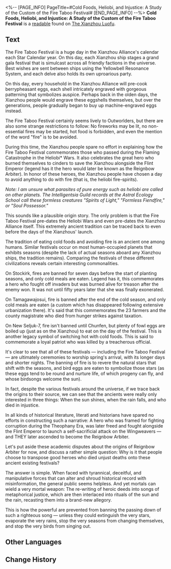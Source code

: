 <%-- [PAGE_INFO]
PageTitle=#Cold Foods, Heliobi, and Injustice: A Study of the Custom of the Fire Taboo Festival#
[END_PAGE_INFO] --%>
{{Readable Infobox
|id           = 226
|partIds      = 190458
|title        = 
|image        = Item Xianzhou Parchment.png
|world        = The Xianzhou Luofu
|parts        = 1
|author       = <!--to be added-->
|description  = A research report on the folkloric origins of the Fire Taboo Festival on Xianzhou by a member of the Intelligentsia Guild.
|part1        = Cold Foods, Heliobi, and Injustice: A Study of the Custom of the Fire Taboo Festival
|source1      = {{cx|Source missing}}
|characters   = 
|factions     = 
}}
'''Cold Foods, Heliobi, and Injustice: A Study of the Custom of the Fire Taboo Festival''' is a [[readable]] found on [[The Xianzhou Luofu]].
<!--
==Location==
{{Map Embed|<map name>|<marker id>}}
-->
==Text==
The Fire Taboo Festival is a huge day in the Xianzhou Alliance's calendar each Star Calendar year. On this day, each Xianzhou ship stages a grand gala festival that is simulcast across all friendly factions in the universe. Best wishes are sent between ships using the Yellowbell Resonance System, and each delve also holds its own uproarious party.

On this day, every household in the Xianzhou Alliance will pre-cook berrypheasant eggs, each shell intricately engraved with gorgeous patterning that symbolizes auspice. Perhaps back in the olden days, the Xianzhou people would engrave these eggshells themselves, but over the generations, people gradually began to buy up machine-engraved eggs instead.

The Fire Taboo Festival certainly seems lively to Outworlders, but there are also some strange restrictions to follow: No fireworks may be lit, no non-essential fires may be started, hot food is forbidden, and even the mention of the word "fire" is to be avoided.

During this time, the Xianzhou people spare no effort in explaining how the Fire Taboo Festival commemorates those who passed during the Flaming Catastrophe in the Heliobi* Wars. It also celebrates the great hero who burned themselves to cinders to save the Xianzhou alongside the Flint Emperor (legend has it the hero would later be known as the Reignbow Arbiter). In honor of these heroes, the Xianzhou people have chosen a day to avoid anything to do with fire (that is, the heliobi fire-spirits).

''Note: I am unsure what parasites of pure energy such as heliobi are called on other planets. The Intelligentsia Guild records at the Astral Ecology School call these formless creatures "Spirits of Light," "Formless Fiendfire," or "Soul Possessor."''

This sounds like a plausible origin story. The only problem is that the Fire Taboo Festival pre-dates the Heliobi Wars and even pre-dates the Xianzhou Alliance itself. This extremely ancient tradition can be traced back to even before the days of the Xianzhous' launch.

The tradition of eating cold foods and avoiding fire is an ancient one among humans. Similar festivals occur on most human-occupied planets that exhibits seasons (despite the lack of actual seasons aboard any Xianzhou ships, the tradition remains). Comparing the festivals of these different civilizations reveals certain interesting commonalities.

On Stockirk, fires are banned for seven days before the start of planting seasons, and only cold meals are eaten. Legend has it, this commemorates a hero who fought off invaders but was burned alive for treason after the enemy won. It was not until fifty years later that she was finally exonerated.

On Tamagawajosui, fire is banned after the end of the cold season, and only cold meals are eaten (a custom which has disappeared following extensive urbanization there). It's said that this commemorates the 23 farmers and the county magistrate who died from hunger strikes against taxation.

On New Seljuk-7, fire isn't banned until Chunfen, but plenty of fowl eggs are boiled up (just as on the Xianzhou) to eat on the day of the festival. This is another legacy symbol of switching hot with cold foods. This is said to commemorate a loyal patriot who was killed by a treacherous official.

It's clear to see that all of these festivals &mdash; including the Fire Taboo Festival &mdash; are ultimately ceremonies to worship spring's arrival, with its longer days and shorter nights. The banning of fire is to revere the natural stars that shift with the seasons, and bird eggs are eaten to symbolize those stars (as these eggs tend to be round and nurture life, of which progeny can fly, and whose birdsongs welcome the sun).

In fact, despite the various festivals around the universe, if we trace back the origins to their source, we can see that the ancients were really only interested in three things: When the sun shines, when the rain falls, and who died in injustice.

In all kinds of historical literature, literati and historians have spared no efforts in constructing such a narrative: A hero who was framed for fighting corruption during the Theophany Era, was later freed and fought alongside the Flint Emperor to launch a self-sacrificial attack on the Wingweavers &mdash; and THEY later ascended to become the Reignbow Arbiter.

Let's put aside these academic disputes about the origins of Reignbow Arbiter for now, and discuss a rather simple question: Why is it that people choose to transpose good heroes who died unjust deaths onto these ancient existing festivals?

The answer is simple. When faced with tyrannical, deceitful, and manipulative forces that can alter and shroud historical record with misinformation, the general public seems helpless. And yet mortals can wield a very mortal weapon: The re-writing of heroic deeds into songs of metaphorical justice, which are then interlaced into rituals of the sun and the rain, recasting them into a brand-new allegory.

This is how the powerful are prevented from banning the passing down of such a righteous song &mdash; unless they could extinguish the very stars, evaporate the very rains, stop the very seasons from changing themselves, and stop the very birds from singing out.

<!--
==Trivia==
* 
-->
==Other Languages==
{{Other Languages
|en   = Cold Foods, Heliobi, and Injustice: A Study of the Custom of the Fire Taboo Festival
|zhs  = 寒食、岁阳与冤案：禁火节民俗考
|zht  = 寒食、歲陽與冤案：禁火節民俗考
|ja   = 寒食、歳陽と冤罪：禁火の日に対する民俗考察
|ko   = 한식(寒食), 세양과 불의: 금화절에 대한 민속적 고찰
|es   = Comidas frías, heliobus e injusticias: estudio sobre las costumbres del Festival de Prohibición del Fuego
|fr   = Nourriture froide, Héliobes et injustice&nbsp;: Études des coutumes du Festival du feu interdit
|ru   = Холодные закуски, хелиоби и несправедливость: Исследование о традициях празднования Фестиваля запрета на огонь
|th   = อาหารแบบเย็น, Heliobi และคดีที่ไม่เป็นธรรม: สำรวจเทศกาลห้ามจุดไฟ
|vi   = Hàn Thực, Tuế Dương và Án Oan: Khảo Cổ Phong Tục Lễ Cấm Lửa
|de   = Kalte Speisen, Heliobi und Ungerechtigkeit: Eine Studie der Bräuche des Feuertabu-Fests
|id   = Makanan Dingin, Heliobus dan Ketidakadilan: Studi Tentang Tradisi Festival Pantang Api
|pt   = Comidas Frias, Heliobi e Injustiça: Um Estudo do Costume do Festival do Tabu do Fogo
}}

==Change History==
{{Change History|1.3}}